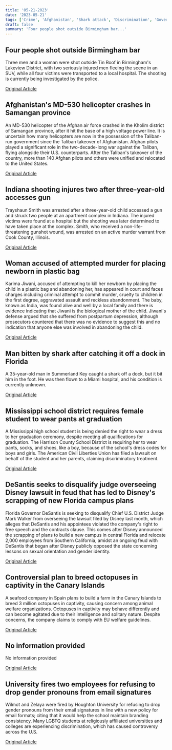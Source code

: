 ```yaml
---
title: '05-21-2023'
date: '2023-05-21'
tags: ['Crime', 'Afghanistan', 'Shark attack', 'Discrimination', 'Governor DeSantis vs Disney Lawsuit', 'Animal Welfare', 'No information provided', 'LGBTQ+ Rights']
draft: false
summary: 'Four people shot outside Birmingham bar...'
---
```


## Four people shot outside Birmingham bar
Three men and a woman were shot outside Tin Roof in Birmingham's Lakeview District, with two seriously injured men fleeing the scene in an SUV, while all four victims were transported to a local hospital. The shooting is currently being investigated by the police.

[Original Article](https://abcnews.go.com/US/wireStory/alabama-police-4-people-wounded-exchange-gunfire-birmingham-99487957)

## Afghanistan's MD-530 helicopter crashes in Samangan province
An MD-530 helicopter of the Afghan air force crashed in the Kholim district of Samangan province, after it hit the base of a high voltage power line. It is uncertain how many helicopters are now in the possession of the Taliban-run government since the Taliban takeover of Afghanistan. Afghan pilots played a significant role in the two-decade-long war against the Taliban, flying alongside their U.S. counterparts. After the Taliban's takeover of the country, more than 140 Afghan pilots and others were unified and relocated to the United States.

[Original Article](https://abcnews.go.com/International/wireStory/afghan-ministry-helicopter-crash-kills-2-crewmembers-patrol-99488288)

## Indiana shooting injures two after three-year-old accesses gun
Trayshaun Smith was arrested after a three-year-old child accessed a gun and struck two people at an apartment complex in Indiana. The injured victims were found at a hospital but the shooting was later determined to have taken place at the complex. Smith, who received a non-life-threatening gunshot wound, was arrested on an active murder warrant from Cook County, Illinois.

[Original Article](https://abcnews.go.com/US/3-year-shoots-2-people-indiana-leading-arrest/story?id=99477705)

## Woman accused of attempted murder for placing newborn in plastic bag
Karima Jiwani, accused of attempting to kill her newborn by placing the child in a plastic bag and abandoning her, has appeared in court and faces charges including criminal attempt to commit murder, cruelty to children in the first degree, aggravated assault and reckless abandonment. The baby, known as India, was found alive and well by a local family and there is evidence indicating that Jiwani is the biological mother of the child. Jiwani's defense argued that she suffered from postpartum depression, although prosecutors countered that there was no evidence to suggest this and no indication that anyone else was involved in abandoning the child.

[Original Article](https://abcnews.go.com/US/mother-accused-abandoning-newborn-found-woods-denied-bond/story?id=99480681)

## Man bitten by shark after catching it off a dock in Florida
A 35-year-old man in Summerland Key caught a shark off a dock, but it bit him in the foot. He was then flown to a Miami hospital, and his condition is currently unknown.

[Original Article](https://abcnews.go.com/US/wireStory/shark-florida-keys-bites-angler-reeled-sending-man-99480773)

## Mississippi school district requires female student to wear pants at graduation
A Mississippi high school student is being denied the right to wear a dress to her graduation ceremony, despite meeting all qualifications for graduation. The Harrison County School District is requiring her to wear pants, socks, and shoes, like a boy, because of the school's dress codes for boys and girls. The American Civil Liberties Union has filed a lawsuit on behalf of the student and her parents, claiming discriminatory treatment.

[Original Article](https://abcnews.go.com/US/wireStory/judge-mississippi-school-make-trans-girl-dress-boy-99479273)

## DeSantis seeks to disqualify judge overseeing Disney lawsuit in feud that has led to Disney's scrapping of new Florida campus plans
Florida Governor DeSantis is seeking to disqualify Chief U.S. District Judge Mark Walker from overseeing the lawsuit filed by Disney last month, which alleges that DeSantis and his appointees violated the company's right to free speech and the contracts clause. This comes after Disney announced the scrapping of plans to build a new campus in central Florida and relocate 2,000 employees from Southern California, amidst an ongoing feud with DeSantis that began after Disney publicly opposed the state concerning lessons on sexual orientation and gender identity. 

[Original Article](https://abcnews.go.com/US/wireStory/desantis-asks-judge-disqualified-disneys-free-speech-lawsuit-99479476)

## Controversial plan to breed octopuses in captivity in the Canary Islands
A seafood company in Spain plans to build a farm in the Canary Islands to breed 3 million octopuses in captivity, causing concern among animal welfare organizations. Octopuses in captivity may behave differently and can become agitated due to their intelligence and solitary nature. Despite concerns, the company claims to comply with EU welfare guidelines.

[Original Article](https://abcnews.go.com/International/wireStory/animal-rights-activists-protest-octopus-farm-plans-spain-99489234)

## No information provided
No information provided

[Original Article](https://abcnews.go.com/International/wireStory/polls-open-greeces-election-international-bailout-spending-controls-99486990)

## University fires two employees for refusing to drop gender pronouns from email signatures
Wilmot and Zelaya were fired by Houghton University for refusing to drop gender pronouns from their email signatures in line with a new policy for email formats; citing that it would help the school maintain branding consistency. Many LGBTQ students at religiously affiliated universities and colleges are experiencing discrimination, which has caused controversy across the U.S.

[Original Article](https://abcnews.go.com/US/wireStory/hehim-sheher-emails-2-dorm-directors-fired-small-99487176)

